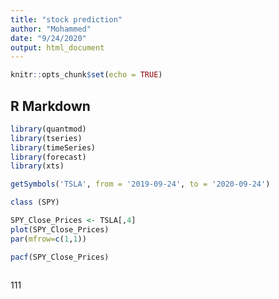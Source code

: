 ```yaml
---
title: "stock prediction"
author: "Mohammed"
date: "9/24/2020"
output: html_document
---
```


```r
knitr::opts_chunk$set(echo = TRUE)
```

## R Markdown

```r

library(quantmod)
library(tseries)
library(timeSeries)
library(forecast)
library(xts)
```

```r
getSymbols('TSLA', from = '2019-09-24', to = '2020-09-24')
```

```r
class (SPY)
```

```r
SPY_Close_Prices <- TSLA[,4]
plot(SPY_Close_Prices)
par(mfrow=c(1,1))

```

```r
pacf(SPY_Close_Prices)
```
```r

```

111